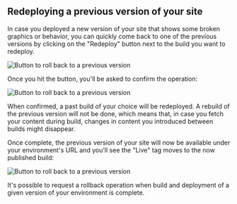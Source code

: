 
## Redeploying a previous version of your site

In case you deployed a new version of your site that shows some broken graphics or behavior, you can quickly come back to one of the previous versions by clicking on the "Redeploy" button next to the build you want to redeploy.

![Button to roll back to a previous version](./assets/img/restore-version/redeploy-button.png)

Once you hit the button, you'll be asked to confirm the operation:

![Button to roll back to a previous version](./assets/img/restore-version/redeploy-confirmation.png)

When confirmed, a past build of your choice will be redeployed. A rebuild of the previous version will not be done, which means that, in case you fetch your content during build, changes in content you introduced between builds might disappear. 

Once complete, the previous version of your site will now be available under your environment's URL and you'll see the "Live" tag moves to the now published build:

![Button to roll back to a previous version](./assets/img/restore-version/live-tag.png)

It's possible to request a rollback operation when build and deployment of a given version of your environment is complete.
